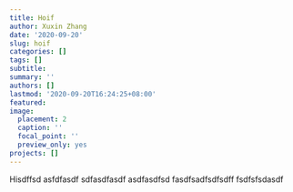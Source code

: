 ```yaml
---
title: Hoif
author: Xuxin Zhang
date: '2020-09-20'
slug: hoif
categories: []
tags: []
subtitle: 
summary: ''
authors: []
lastmod: '2020-09-20T16:24:25+08:00'
featured: 
image: 
  placement: 2
  caption: ''
  focal_point: ''
  preview_only: yes
projects: []
---
```

Hisdffsd
asfdfasdf
sdfasdfasdf
asdfasdfsd
fasdfsadfsdfsdff
fsdfsfsdasdf
